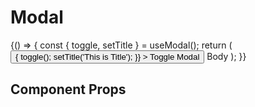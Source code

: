 
<Meta title="Components/Modal" component={Modal} />

# Modal

<Preview withToolbar>
  <Story name="default">
    {() => {
      const { toggle, setTitle } = useModal();
      return (
        <Box>
          <Button
            variant="primary"
            mr={3}
            onClick={() => {
              toggle();
              setTitle('This is Title');
            }}
          >
            Toggle Modal
          </Button>
          <Modal>Body</Modal>
        </Box>
      );
    }}
  </Story>
</Preview>

## Component Props

<Props of={Modal} />
